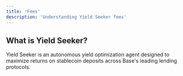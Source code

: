 ```yaml
---
title: 'Fees'
description: 'Understanding Yield Seeker fees'
---
```


## What is Yield Seeker? 

Yield Seeker is an autonomous yield optimization agent designed to maximize returns on stablecoin deposits across Base's leading lending protocols.